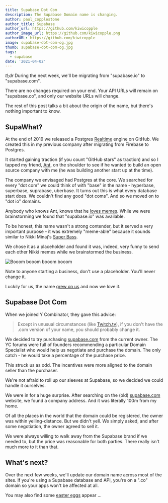 ```yaml
---
title: Supabase Dot Com
description: The Supabase Domain name is changing.
author: paul_copplestone
author_title: Supabase
author_url: https://github.com/kiwicopple
author_image_url: https://github.com/kiwicopple.png
authorURL: https://github.com/kiwicopple
image: supabase-dot-com-og.jpg
thumb: supabase-dot-com-og.jpg
tags:
  - supabase
date: '2021-04-02'
---
```


_tl;dr_ During the next week, we'll be migrating from "supabase.io" to "supabase.com".

There are no changes required on your end. Your API URLs will remain on "supabase.co", and only our website URLs will change.

The rest of this post talks a bit about the origin of the name, but there's nothing important to know.

## SupaWhat?

At the end of 2019 we released a Postgres [Realtime](https://github.com/supabase/realtime) engine on GitHub.
We created this in my previous company after migrating from Firebase to Postgres.

It started gaining traction (if you count "GitHub stars" as traction) and so I tapped my friend, [Ant](https://twitter.com/AntWilson),
on the shoulder to see if he wanted to build an open source company with me (he was building another start up at the time).

The company we envisaged had Postgres at the core. We searched for every "dot com" we could think of with "base" in the name - hyperbase,
superbase, suprabase, uberbase. It turns out this is what every database start does. We couldn't find any good "dot coms".
And so we moved on to "dot io" domains.

Anybody who knows Ant, knows that he [loves memes](https://supabase.io/blog/2021/03/25/launch-week). While we were brainstorming
we found that "supabase.io" was available.

To be honest, this name wasn't a strong contender, but it served a very important purpose - it was extremely "meme-able" because
it sounds similar to Nikki Minaj's [Super Bass](https://youtu.be/4JipHEz53sU).

We chose it as a placeholder and found it was, indeed, very funny to send each other Nikki memes while we brainstormed the business.

![Booom booom booom booom](/images/blog/nikki-supabase.jpg)

Note to anyone starting a business, don't use a placeholder. You'll never change it.

Luckily for us, the name [grew on us](https://news.ycombinator.com/item?id=23325430) and now we love it.

## Supabase Dot Com

When we joined Y Combinator, they gave this advice:

> Except in unusual circumstances (like [Twitch.tv](http://twitch.tv/)), if you don't have the .com version of your name,
> you should probably change it.

We decided to try purchasing [supabase.com](http://supabase.com) from the current owner. The YC forums were full of founders
recommending a particular Domain Specialist who would help us negotiate and purchase the domain. The only catch - he would take
a percentage of the purchase price.

This struck us as odd. The incentives were more aligned to the domain seller than the purchaser.

We're not afraid to roll up our sleeves at Supabase, so we decided we could handle it ourselves.

We were in for a huge surprise. After searching on the (old) [supabase.com](http://supabase.com) website, we found a company address.
And it was literally 100m from my home.

Of all the places in the world that the domain could be registered, the owner was within yelling-distance. But we didn't yell. We simply
asked, and after some negotiation, the owner agreed to sell it.

We were always willing to walk away from the Supabase brand if we needed to, but the price was reasonable for both parties. There really
isn't much more to it than that.

## What's next?

Over the next few weeks, we'll update our domain name across most of the sites. If you're using a Supabase database and API, you're on
a ".co" domain so your apps won't be affected at all.

You may also find some [easter eggs](https://twitter.com/AntWilson/status/1354343248098070530) appear ...
